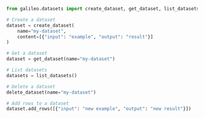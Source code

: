 ```python Python
from galileo.datasets import create_dataset, get_dataset, list_datasets, delete_dataset

# Create a dataset
dataset = create_dataset(
    name="my-dataset",
    content=[{"input": "example", "output": "result"}]
)

# Get a dataset
dataset = get_dataset(name="my-dataset")

# List datasets
datasets = list_datasets()

# Delete a dataset
delete_dataset(name="my-dataset")

# Add rows to a dataset
dataset.add_rows([{"input": "new example", "output": "new result"}])
``` 
